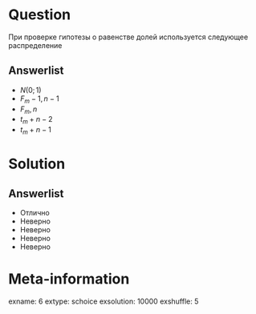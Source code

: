Question
========
  При проверке гипотезы о равенстве долей используется следующее распределение
  

Answerlist
----------
*  $N(0;1)$
*  $F_m-1,n-1$
*  $F_m, n$
*  $t_m+n-2$
*  $t_m+n-1$

Solution
========

Answerlist
----------
*  Отлично
*  Неверно
*  Неверно
*  Неверно
*  Неверно

Meta-information
================
exname: 6
extype: schoice
exsolution: 10000
exshuffle: 5
